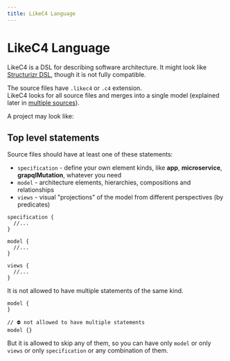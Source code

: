 ```yaml
---
title: LikeC4 Language
---
```



# LikeC4 Language

LikeC4 is a DSL for describing software architecture. It might look like [Structurizr DSL](https://github.com/structurizr/dsl), though it is not
fully compatible.

The source files have `.likec4` or `.c4` extension.  
LikeC4 looks for all source files and merges into a single model (explained later in [multiple sources](./workspace)).

A project may look like:

<FileTree>
  <FileTree.Folder name="backend" open>
    <FileTree.Folder name="service1" open>
      <FileTree.File name="model.c4" />
      <FileTree.File name="views.c4" />
    </FileTree.Folder>
    <FileTree.Folder name="service2" open>
      <FileTree.File name="model.c4" />
    </FileTree.Folder>
  </FileTree.Folder>
  <FileTree.Folder name="externals" open>
    <FileTree.File name="amazon.c4" />
  </FileTree.Folder>
  <FileTree.File name="landscape.c4" />
  <FileTree.File name="specs.c4" />  
</FileTree>

## Top level statements

Source files should have at least one of these statements:

- `specification` - define your own element kinds, like **app**, **microservice**, **grapqlMutation**, whatever you need
- `model` - architecture elements, hierarchies, compositions and relationships
- `views` - visual "projections" of the model from different perspectives (by predicates)


```likec4
specification {
  //...
}

model {
  //...  
}

views {
  //...
}
```

It is not allowed to have multiple statements of the same kind.  

```likec4
model {
}

// ⛔️ not allowed to have multiple statements
model {}
```

But it is allowed to skip any of them, so you can have only `model` or only `views` or only `specification` or any combination of them.
